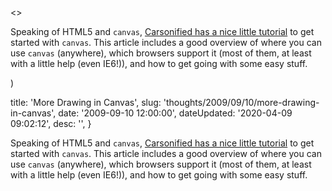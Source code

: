 

  <>
  <p>Speaking of HTML5 and <code>canvas</code>, <a href="http&#58;//carsonified.com/blog/dev/html-5-dev/how-to-draw-with-html-5-canvas/">Carsonified has a nice little tutorial</a> to get started with <code>canvas</code>.  This article includes a good overview of where you can use <code>canvas</code> (anywhere), which browsers support it (most of them, at least with a little help (even IE6!)), and how to get going with some easy stuff. </p>
  </>
)


  title: 'More Drawing in Canvas',
  slug: 'thoughts/2009/09/10/more-drawing-in-canvas',
  date: '2009-09-10 12:00:00',
  dateUpdated: '2020-04-09 09:02:12',
  desc: '',
}

<p>Speaking of HTML5 and <code>canvas</code>, <a href="http://carsonified.com/blog/dev/html-5-dev/how-to-draw-with-html-5-canvas/">Carsonified has a nice little tutorial</a> to get started with <code>canvas</code>.  This article includes a good overview of where you can use <code>canvas</code> (anywhere), which browsers support it (most of them, at least with a little help (even IE6!)), and how to get going with some easy stuff. </p>

